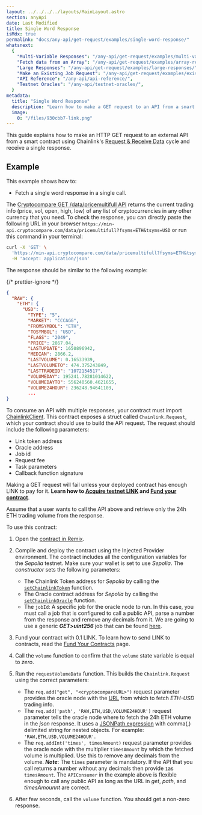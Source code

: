 ```yaml
---
layout: ../../../../layouts/MainLayout.astro
section: anyApi
date: Last Modified
title: Single Word Response
isMdx: true
permalink: "docs/any-api/get-request/examples/single-word-response/"
whatsnext:
  {
    "Multi-Variable Responses": "/any-api/get-request/examples/multi-variable-responses/",
    "Fetch data from an Array": "/any-api/get-request/examples/array-response/",
    "Large Responses": "/any-api/get-request/examples/large-responses/",
    "Make an Existing Job Request": "/any-api/get-request/examples/existing-job-request/",
    "API Reference": "/any-api/api-reference/",
    "Testnet Oracles": "/any-api/testnet-oracles/",
  }
metadata:
  title: "Single Word Response"
  description: "Learn how to make a GET request to an API from a smart contract, using Chainlink."
  image:
    0: "/files/930cbb7-link.png"
---
```



This guide explains how to make an HTTP GET request to an external API from a smart contract using Chainlink's [Request & Receive Data](/any-api/introduction) cycle and receive a single response.

<AnyApiCallout callout="prerequisites" />

## Example

This example shows how to:

- Fetch a single word response in a single call.

The [Cryptocompare GET /data/pricemultifull API](https://min-api.cryptocompare.com/documentation?key=Price&cat=multipleSymbolsFullPriceEndpoint) returns the current trading info (price, vol, open, high, low) of any list of cryptocurrencies in any other currency that you need. To check the response, you can directly paste the following URL in your browser `https://min-api.cryptocompare.com/data/pricemultifull?fsyms=ETH&tsyms=USD` or run this command in your terminal:

```bash
curl -X 'GET' \
  'https://min-api.cryptocompare.com/data/pricemultifull?fsyms=ETH&tsyms=USD' \
  -H 'accept: application/json'
```

The response should be similar to the following example:

{/* prettier-ignore */}
```json
{
  "RAW": {
    "ETH": {
      "USD": {
        "TYPE": "5",
        "MARKET": "CCCAGG",
        "FROMSYMBOL": "ETH",
        "TOSYMBOL": "USD",
        "FLAGS": "2049",
        "PRICE": 2867.04,
        "LASTUPDATE": 1650896942,
        "MEDIAN": 2866.2,
        "LASTVOLUME": 0.16533939,
        "LASTVOLUMETO": 474.375243849,
        "LASTTRADEID": "1072154517",
        "VOLUMEDAY": 195241.78281014622,
        "VOLUMEDAYTO": 556240560.4621655,
        "VOLUME24HOUR": 236248.94641103,
        ...
}
```

To consume an API with multiple responses, your contract must import [ChainlinkClient](https://github.com/smartcontractkit/chainlink/blob/master/contracts/src/v0.8/ChainlinkClient.sol). This contract exposes a struct called `Chainlink.Request`, which your contract should use to build the API request. The request should include the following parameters:

- Link token address
- Oracle address
- Job id
- Request fee
- Task parameters
- Callback function signature

<Aside type="caution" title="Note on Funding Contracts">

Making a GET request will fail unless your deployed contract has enough LINK to pay for it. **Learn how to [Acquire testnet LINK](/resources/acquire-link) and [Fund your contract](/resources/fund-your-contract)**.

</Aside>

Assume that a user wants to call the API above and retrieve only the 24h ETH trading volume from the response.

<CodeSample src="samples/APIRequests/APIConsumer.sol" />

To use this contract:

1. Open the [contract in Remix](https://remix.ethereum.org/#url=https://docs.chain.link/samples/APIRequests/APIConsumer.sol).

1. Compile and deploy the contract using the Injected Provider environment. The contract includes all the configuration variables for the _Sepolia_ testnet. Make sure your wallet is set to use _Sepolia_. The _constructor_ sets the following parameters:

   - The Chainlink Token address for _Sepolia_ by calling the [`setChainlinkToken`](/any-api/api-reference/#setchainlinktoken) function.
   - The Oracle contract address for _Sepolia_ by calling the [`setChainlinkOracle`](/any-api/api-reference/#setchainlinkoracle) function.
   - The `jobId`: A specific job for the oracle node to run. In this case, you must call a job that is configured to call a public API, parse a number from the response and remove any decimals from it. We are going to use a generic **_GET>uint256_** job that can be found [here](/any-api/testnet-oracles/#jobs).

1. Fund your contract with 0.1 LINK. To learn how to send LINK to contracts, read the [Fund Your Contracts](/resources/fund-your-contract) page.

1. Call the `volume` function to confirm that the `volume` state variable is equal to _zero_.

1. Run the `requestVolumeData` function. This builds the `Chainlink.Request` using the correct parameters:

   - The `req.add("get", "<cryptocompareURL>")` request parameter provides the oracle node with the [URL](https://min-api.cryptocompare.com/data/pricemultifull?fsyms=ETH&tsyms=USD) from which to fetch _ETH-USD_ trading info.
   - The `req.add('path', 'RAW,ETH,USD,VOLUME24HOUR')` request parameter tells the oracle node where to fetch the 24h ETH volume in the _json_ response. It uses a [JSONPath expression](https://jsonpath.com/) with comma(,) delimited string for nested objects. For example: `'RAW,ETH,USD,VOLUME24HOUR'`.
   - The `req.addInt('times', timesAmount)` request parameter provides the oracle node with the multiplier `timesAmount` by which the fetched volume is multiplied. Use this to remove any decimals from the volume. **_Note_**: The `times` parameter is mandatory. If the API that you call returns a number without any decimals then provide `1`as `timesAmount`.
     The `APIConsumer` in the example above is flexible enough to call any public API as long as the URL in _get_, _path_, and _timesAmounnt_ are correct.

1. After few seconds, call the `volume` function. You should get a non-zero response.

<AnyApiCallout callout="common" />
